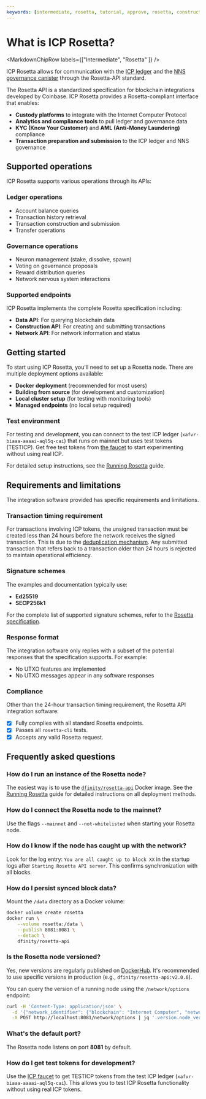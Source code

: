 ```yaml
---
keywords: [intermediate, rosetta, tutorial, approve, rosetta, construction api, staking api, voting api, rosetta voting, rosetta staking]
---
```



# What is ICP Rosetta?

<MarkdownChipRow labels={["Intermediate", "Rosetta" ]} />

ICP Rosetta allows for communication with the [ICP ledger](https://dashboard.internetcomputer.org/canister/ryjl3-tyaaa-aaaaa-aaaba-cai) and the [NNS governance canister](https://dashboard.internetcomputer.org/canister/rrkah-fqaaa-aaaaa-aaaaq-cai) through the Rosetta-API standard.


The Rosetta API is a standardized specification for blockchain integrations developed by Coinbase. ICP Rosetta provides a Rosetta-compliant interface that enables:

- **Custody platforms** to integrate with the Internet Computer Protocol
- **Analytics and compliance tools** to pull ledger and governance data
- **KYC (Know Your Customer)** and **AML (Anti-Money Laundering)** compliance
- **Transaction preparation and submission** to the ICP ledger and NNS governance

## Supported operations

ICP Rosetta supports various operations through its APIs:

### Ledger operations
- Account balance queries
- Transaction history retrieval
- Transaction construction and submission
- Transfer operations

### Governance operations
- Neuron management (stake, dissolve, spawn)
- Voting on governance proposals
- Reward distribution queries
- Network nervous system interactions

### Supported endpoints

ICP Rosetta implements the complete Rosetta specification including:

- **Data API**: For querying blockchain data
- **Construction API**: For creating and submitting transactions
- **Network API**: For network information and status

## Getting started

To start using ICP Rosetta, you'll need to set up a Rosetta node. There are multiple deployment options available:

- **Docker deployment** (recommended for most users)
- **Building from source** (for development and customization)
- **Local cluster setup** (for testing with monitoring tools)
- **Managed endpoints** (no local setup required)

### Test environment

For testing and development, you can connect to the test ICP ledger (`xafvr-biaaa-aaaai-aql5q-cai`) that runs on mainnet but uses test tokens (TESTICP). Get free test tokens from [the faucet](https://nqoci-rqaaa-aaaap-qp53q-cai.icp0.io/) to start experimenting without using real ICP.

For detailed setup instructions, see the [Running Rosetta](/docs/defi/rosetta/icp_rosetta/running-rosetta) guide.

## Requirements and limitations

The integration software provided has specific requirements and limitations.

### Transaction timing requirement

For transactions involving ICP tokens, the unsigned transaction must be created less than 24 hours before the network receives the signed transaction. This is due to the [deduplication mechanism](https://github.com/dfinity/ICRC-1/blob/main/standards/ICRC-1/README.md#transaction_deduplication). Any submitted transaction that refers back to a transaction older than 24 hours is rejected to maintain operational efficiency.

### Signature schemes

The examples and documentation typically use:
- **Ed25519** 
- **SECP256k1**

For the complete list of supported signature schemes, refer to the [Rosetta specification](https://www.rosetta-api.org/docs/models/SignatureType.html#values).

### Response format

The integration software only replies with a subset of the potential responses that the specification supports. For example:
- No UTXO features are implemented
- No UTXO messages appear in any software responses

### Compliance

Other than the 24-hour transaction timing requirement, the Rosetta API integration software:
- [x] Fully complies with all standard Rosetta endpoints.
- [x] Passes all `rosetta-cli` tests.
- [x] Accepts any valid Rosetta request.

## Frequently asked questions

### How do I run an instance of the Rosetta node?

The easiest way is to use the [`dfinity/rosetta-api`](https://hub.docker.com/r/dfinity/rosetta-api/tags?page=1&ordering=last_updated) Docker image. See the [Running Rosetta](/docs/defi/rosetta/icp_rosetta/running-rosetta) guide for detailed instructions on all deployment methods.

### How do I connect the Rosetta node to the mainnet?

Use the flags `--mainnet` and `--not-whitelisted` when starting your Rosetta node.

### How do I know if the node has caught up with the network?

Look for the log entry: `You are all caught up to block XX` in the startup logs after `Starting Rosetta API server`. This confirms synchronization with all blocks.

### How do I persist synced block data?

Mount the `/data` directory as a Docker volume:

```bash
docker volume create rosetta
docker run \
    --volume rosetta:/data \
    --publish 8081:8081 \
    --detach \
    dfinity/rosetta-api
```

### Is the Rosetta node versioned?

Yes, new versions are regularly published on [DockerHub](https://hub.docker.com/r/dfinity/rosetta-api/tags). It's recommended to use specific versions in production (e.g., `dfinity/rosetta-api:v2.0.0`).

You can query the version of a running node using the `/network/options` endpoint:

```bash
curl -H 'Content-Type: application/json' \
  -d '{"network_identifier": {"blockchain": "Internet Computer", "network": "00000000000000020101"}}' \
  -X POST http://localhost:8081/network/options | jq '.version.node_version'
```

### What's the default port?

The Rosetta node listens on port **8081** by default.

### How do I get test tokens for development?

Use the [ICP faucet](https://nqoci-rqaaa-aaaap-qp53q-cai.icp0.io/) to get TESTICP tokens from the test ICP ledger (`xafvr-biaaa-aaaai-aql5q-cai`). This allows you to test ICP Rosetta functionality without using real ICP tokens.
